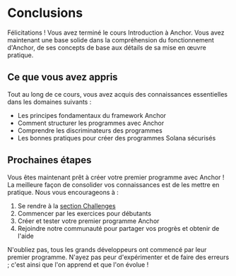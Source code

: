 
# Conclusions

Félicitations ! Vous avez terminé le cours Introduction à Anchor. Vous avez maintenant une base solide dans la compréhension du fonctionnement d'Anchor, de ses concepts de base aux détails de sa mise en œuvre pratique.

## Ce que vous avez appris

Tout au long de ce cours, vous avez acquis des connaissances essentielles dans les domaines suivants :
- Les principes fondamentaux du framework Anchor
- Comment structurer les programmes avec Anchor
- Comprendre les discriminateurs des programmes
- Les bonnes pratiques pour créer des programmes Solana sécurisés

## Prochaines étapes

Vous êtes maintenant prêt à créer votre premier programme avec Anchor ! La meilleure façon de consolider vos connaissances est de les mettre en pratique. Nous vous encourageons à :

1. Se rendre à la [section Challenges](/en/challenges)
2. Commencer par les exercices pour débutants
3. Créer et tester votre premier programme Anchor
4. Rejoindre notre communauté pour partager vos progrès et obtenir de l'aide

N'oubliez pas, tous les grands développeurs ont commencé par leur premier programme. N'ayez pas peur d'expérimenter et de faire des erreurs ; c'est ainsi que l'on apprend et que l'on évolue !

